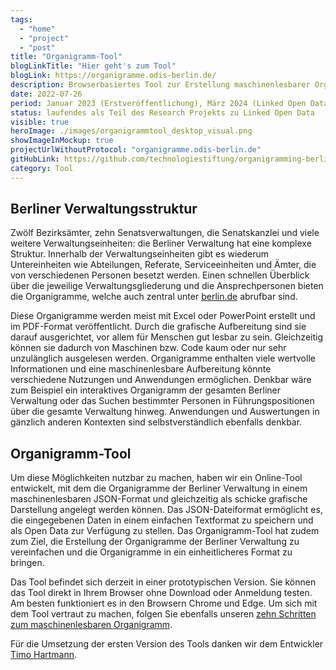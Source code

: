 ```yaml
---
tags:
  - "home"
  - "project"
  - "post"
title: "Organigramm-Tool"
blogLinkTitle: "Hier geht's zum Tool"
blogLink: https://organigramme.odis-berlin.de/
description: Browserbasiertes Tool zur Erstellung maschinenlesbarer Organigramme der Berliner Verwaltung
date: 2022-07-26
period: Januar 2023 (Erstveröffentlichung), März 2024 (Linked Open Data)
status: laufendes als Teil des Research Projekts zu Linked Open Data
visible: true
heroImage: ./images/organigrammtool_desktop_visual.png
showImageInMockup: true
projectUrlWithoutProtocol: "organigramme.odis-berlin.de"
gitHubLink: https://github.com/technologiestiftung/organigramming-berlin
category: Tool
---
```


## Berliner Verwaltungsstruktur

Zwölf Bezirksämter, zehn Senatsverwaltungen, die Senatskanzlei und viele weitere Verwaltungseinheiten: die Berliner Verwaltung hat eine komplexe Struktur. Innerhalb der Verwaltungseinheiten gibt es wiederum Untereinheiten wie Abteilungen, Referate, Serviceeinheiten und Ämter, die von verschiedenen Personen besetzt werden. Einen schnellen Überblick über die jeweilige Verwaltungsgliederung und die Ansprechpersonen bieten die Organigramme, welche auch zentral unter [berlin.de](https://service.berlin.de/verwaltungsgliederung-organigramme/) abrufbar sind.

Diese Organigramme werden meist mit Excel oder PowerPoint erstellt und im PDF-Format veröffentlicht. Durch die grafische Aufbereitung sind sie darauf ausgerichtet, vor allem für Menschen gut lesbar zu sein. Gleichzeitig können sie dadurch von Maschinen bzw. Code kaum oder nur sehr unzulänglich ausgelesen werden. Organigramme enthalten viele wertvolle Informationen und eine maschinenlesbare Aufbereitung könnte verschiedene Nutzungen und Anwendungen ermöglichen. Denkbar wäre zum Beispiel ein interaktives Organigramm der gesamten Berliner Verwaltung oder das Suchen bestimmter Personen in Führungspositionen über die gesamte Verwaltung hinweg. Anwendungen und Auswertungen in gänzlich anderen Kontexten sind selbstverständlich ebenfalls denkbar.

## Organigramm-Tool

Um diese Möglichkeiten nutzbar zu machen, haben wir ein Online-Tool entwickelt, mit dem die Organigramme der Berliner Verwaltung in einem maschinenlesbaren JSON-Format und gleichzeitig als schicke grafische Darstellung angelegt werden können. Das JSON-Dateiformat ermöglicht es, die eingegebenen Daten in einem einfachen Textformat zu speichern und als Open Data zur Verfügung zu stellen. Das Organigramm-Tool hat zudem zum Ziel, die Erstellung der Organigramme der Berliner Verwaltung zu vereinfachen und die Organigramme in ein einheitlicheres Format zu bringen.

Das Tool befindet sich derzeit in einer prototypischen Version. Sie können das Tool direkt in Ihrem Browser ohne Download oder Anmeldung testen. Am besten funktioniert es in den Browsern Chrome und Edge. Um sich mit dem Tool vertraut zu machen, folgen Sie ebenfalls unseren [zehn Schritten zum maschinenlesbaren Organigramm](/aktuelles/2024-02-29-organigrammtool-zehn-schritte).

Für die Umsetzung der ersten Version des Tools danken wir dem Entwickler [Timo Hartmann](https://de.linkedin.com/in/timo-hartmann-313a79124).
